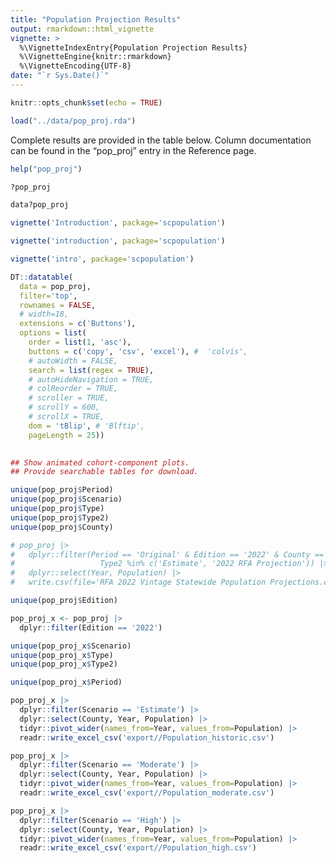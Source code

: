 ```yaml
---
title: "Population Projection Results"
output: rmarkdown::html_vignette
vignette: >
  %\VignetteIndexEntry{Population Projection Results}
  %\VignetteEngine{knitr::rmarkdown}
  %\VignetteEncoding{UTF-8}
date: "`r Sys.Date()`"
---
```


```r
knitr::opts_chunk$set(echo = TRUE)

load("../data/pop_proj.rda")
```

Complete results are provided in the table below. Column documentation can be found in the "pop_proj" entry in the Reference page.

```r
help("pop_proj")

?pop_proj

data?pop_proj

vignette('Introduction', package='scpopulation')

vignette('introduction', package='scpopulation')

vignette('intro', package='scpopulation')
```

```r
DT::datatable(
  data = pop_proj, 
  filter='top', 
  rownames = FALSE,
  # width=18,
  extensions = c('Buttons'),
  options = list(
    order = list(1, 'asc'),
    buttons = c('copy', 'csv', 'excel'), #  'colvis',
    # autoWidth = FALSE,
    search = list(regex = TRUE),
    # autoHideNavigation = TRUE,
    # colReorder = TRUE,
    # scroller = TRUE,
    # scrollY = 600,
    # scrollX = TRUE,
    dom = 'tBlip', # 'Blftip',
    pageLength = 25))
  
```

```r

## Show animated cohort-component plots.
## Provide searchable tables for download.
```

```r

unique(pop_proj$Period)
unique(pop_proj$Scenario)
unique(pop_proj$Type)
unique(pop_proj$Type2)
unique(pop_proj$County)

# pop_proj |>
#   dplyr::filter(Period == 'Original' & Edition == '2022' & County == 'SOUTH CAROLINA' & 
#                   Type2 %in% c('Estimate', '2022 RFA Projection')) |>
#   dplyr::select(Year, Population) |>
#   write.csv(file='RFA 2022 Vintage Statewide Population Projections.csv')

```

```r

unique(pop_proj$Edition)

pop_proj_x <- pop_proj |>
  dplyr::filter(Edition == '2022')

unique(pop_proj_x$Scenario)
unique(pop_proj_x$Type)
unique(pop_proj_x$Type2)

unique(pop_proj_x$Period)

pop_proj_x |>
  dplyr::filter(Scenario == 'Estimate') |>
  dplyr::select(County, Year, Population) |>
  tidyr::pivot_wider(names_from=Year, values_from=Population) |>
  readr::write_excel_csv('export//Population_historic.csv')

pop_proj_x |>
  dplyr::filter(Scenario == 'Moderate') |>
  dplyr::select(County, Year, Population) |>
  tidyr::pivot_wider(names_from=Year, values_from=Population) |>
  readr::write_excel_csv('export//Population_moderate.csv')

pop_proj_x |>
  dplyr::filter(Scenario == 'High') |>
  dplyr::select(County, Year, Population) |>
  tidyr::pivot_wider(names_from=Year, values_from=Population) |>
  readr::write_excel_csv('export//Population_high.csv')

```
